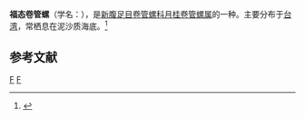{{Speciesbox 
| taxon = Daphnella nobilis
| binomial_authority = Kira, 1959
}}
'''福态卷管螺'''（学名：''{{lang|la|Daphnella nobilis}}''），是[[新腹足目|新腹足目]][[卷管螺科|卷管螺科]][[月桂卷管螺属|月桂卷管螺属]]的一种。主要分布于[[台湾|台湾]]，常栖息在泥沙质海底。<ref>{{cite web|url=http://shell.sinica.edu.tw/chinese/shellbase_detail.php?science_no=3010|title=国际贝库：福态卷管螺|publisher=台湾贝类资料库|accessdate=2009-08-11}}</ref>

== 参考文献 ==
{{reflist}}
{{taxonbar}}
[[Category:_1959年描述的动物|F]]
[[Category:月桂卷管螺属|F]]
{{animal-stub}}